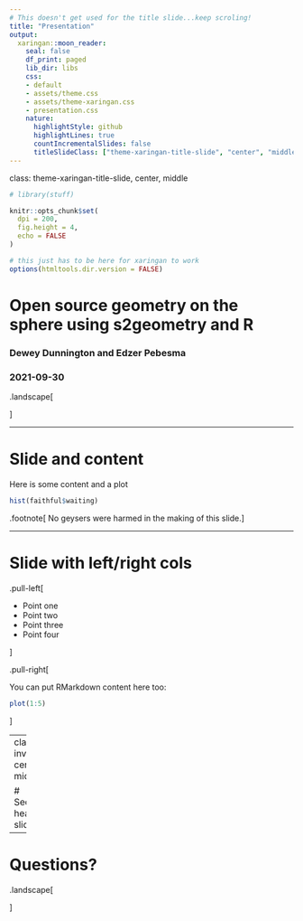 ```yaml
---
# This doesn't get used for the title slide...keep scroling!
title: "Presentation"
output:
  xaringan::moon_reader:
    seal: false
    df_print: paged
    lib_dir: libs
    css:
    - default
    - assets/theme.css
    - assets/theme-xaringan.css
    - presentation.css
    nature:
      highlightStyle: github
      highlightLines: true
      countIncrementalSlides: false
      titleSlideClass: ["theme-xaringan-title-slide", "center", "middle"]
---
```

class: theme-xaringan-title-slide, center, middle

```r
# library(stuff)

knitr::opts_chunk$set(
  dpi = 200,
  fig.height = 4,
  echo = FALSE
)

# this just has to be here for xaringan to work
options(htmltools.dir.version = FALSE)
```

<!-- this is actually the title slide --->

# Open source geometry on the sphere using s2geometry and R

### Dewey Dunnington and Edzer Pebesma

### 2021-09-30

<!-- this is how you get the parliament hill blue thing on your slide  --->
.landscape[

]

---

# Slide and content

Here is some content and a plot

```r
hist(faithful$waiting)
```


.footnote[
No geysers were harmed in the making of this slide.
]

---

# Slide with left/right cols

.pull-left[

- Point one
- Point two
- Point three
- Point four

]

.pull-right[

You can put RMarkdown content here too:

```r
plot(1:5)
```

]

---
class: inverse, center, middle

# Section header slide

---

# Questions?

.landscape[

]
